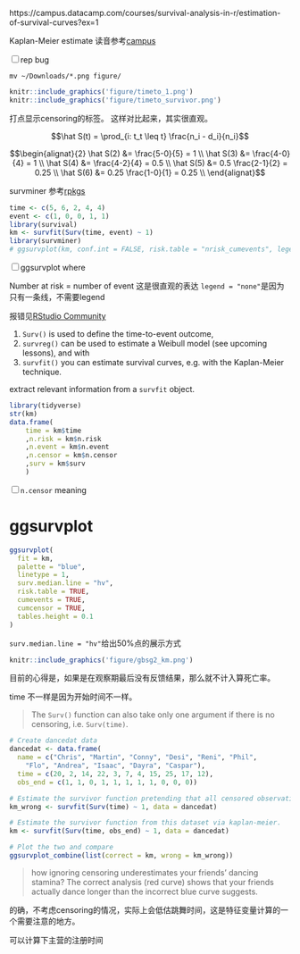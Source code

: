 https://campus.datacamp.com/courses/survival-analysis-in-r/estimation-of-survival-curves?ex=1

Kaplan-Meier estimate
读音参考[campus](https://campus.datacamp.com/courses/survival-analysis-in-r/estimation-of-survival-curves?ex=1)

<input type="checkbox" id="checkbox1" class="styled">rep bug

```
mv ~/Downloads/*.png figure/
```

```r
knitr::include_graphics('figure/timeto_1.png')
knitr::include_graphics('figure/timeto_survivor.png')
```

打点显示censoring的标签。
这样对比起来，其实很直观。

$$\hat S(t) = \prod_{i: t_t \leq t} \frac{n_i - d_i}{n_i}$$

$$\begin{alignat}{2}
\hat S(2) &= \frac{5-0}{5} = 1 \\
\hat S(3) &= \frac{4-0}{4} = 1 \\
\hat S(4) &= \frac{4-2}{4} = 0.5 \\
\hat S(5) &= 0.5 \frac{2-1}{2} = 0.25 \\
\hat S(6) &= 0.25 \frac{1-0}{1} = 0.25 \\
\end{alignat}$$

survminer 参考[rpkgs](https://rpkgs.datanovia.com/survminer/reference/ggsurvplot.html)

```r
time <- c(5, 6, 2, 4, 4) 
event <- c(1, 0, 0, 1, 1)
library(survival)
km <- survfit(Surv(time, event) ~ 1)
library(survminer)
# ggsurvplot(km, conf.int = FALSE, risk.table = "nrisk_cumevents", legend = "none")
```

<input type="checkbox" id="checkbox1" class="styled">ggsurvplot where

Number at risk = number of event
这是很直观的表达
`legend = "none"`是因为只有一条线，不需要legend

报错见[RStudio Community](https://community.rstudio.com/t/questions-for-the-input-of-function-survminer-ggsurvplot/20461)

1. `Surv()` is used to define the time-to-event outcome, 
1. `survreg()` can be used to estimate a Weibull model (see upcoming lessons), and with 
1. `survfit()` you can estimate survival curves, e.g. with the Kaplan-Meier technique.

extract relevant information from a `survfit` object.

```r
library(tidyverse)
str(km)
data.frame(
    time = km$time
    ,n.risk = km$n.risk
    ,n.event = km$n.event
    ,n.censor = km$n.censor
    ,surv = km$surv
    )
```

<input type="checkbox" id="checkbox1" class="styled">`n.censor` meaning

# ggsurvplot

```r
ggsurvplot(
  fit = km, 
  palette = "blue", 
  linetype = 1, 
  surv.median.line = "hv", 
  risk.table = TRUE,
  cumevents = TRUE, 
  cumcensor = TRUE,
  tables.height = 0.1
)
```

`surv.median.line = "hv"`给出50%点的展示方式

```r
knitr::include_graphics('figure/gbsg2_km.png')
```

目前的心得是，如果是在观察期最后没有反馈结果，那么就不计入算死亡率。

time 不一样是因为开始时间不一样。

>
The `Surv()` function can also take only one argument if there is no censoring, i.e. `Surv(time)`.

```r
# Create dancedat data
dancedat <- data.frame(
  name = c("Chris", "Martin", "Conny", "Desi", "Reni", "Phil", 
    "Flo", "Andrea", "Isaac", "Dayra", "Caspar"),
  time = c(20, 2, 14, 22, 3, 7, 4, 15, 25, 17, 12),
  obs_end = c(1, 1, 0, 1, 1, 1, 1, 1, 0, 0, 0))

# Estimate the survivor function pretending that all censored observations are actual observations.
km_wrong <- survfit(Surv(time) ~ 1, data = dancedat)

# Estimate the survivor function from this dataset via kaplan-meier.
km <- survfit(Surv(time, obs_end) ~ 1, data = dancedat)

# Plot the two and compare
ggsurvplot_combine(list(correct = km, wrong = km_wrong))
```


>
how ignoring censoring underestimates your friends' dancing stamina? The correct analysis (red curve) shows that your friends actually dance longer than the incorrect blue curve suggests.

的确，不考虑censoring的情况，实际上会低估跳舞时间，这是特征变量计算的一个需要注意的地方。

可以计算下主营的注册时间